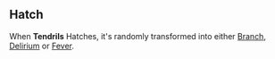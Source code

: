 {{CardPage
|quote = I looked on in horror as new appendages sloughed out from my body, far too many and far to easily. It was as if they'd always been.
|description = While this is in your hand, gain 2 [[Power]]. Take 2 damage whenever you play a card. </br> [[Expend]], [[Parasite]]  </br> [[Hatch]] 4
|cost = 0
|rarity = Common
|decktype = Battle
|cardtype = Parasite
|keywords = [[Power]], [[Expend]], [[Parasite]], [[Hatch]]
|character = Rook
|upgradeable = No
|expreq = 
|special1 = Branch
|special2 = Delirium
|special3 = Fever
}}

==Hatch==
When '''Tendrils''' Hatches, it's randomly transformed into either [[Branch]], [[Delirium]] or [[Fever]].